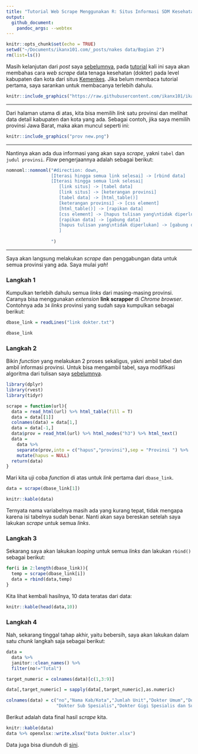 ```yaml
---
title: "Tutorial Web Scrape Menggunakan R: Situs Informasi SDM Kesehatan Kemenkes (bagian II)"
output: 
  github_document:
    pandoc_args: --webtex
---
```


```r
knitr::opts_chunk$set(echo = TRUE)
setwd("~/Documents/ikanx101.com/_posts/nakes data/Bagian 2")
rm(list=ls())
```

Masih kelanjutan dari _post_ saya [sebelumnya](https://ikanx101.com/blog/nakes-part-1/), pada [tutorial](https://ikanx101.com/tags/#tutorial) kali ini saya akan membahas cara _web scrape_ data tenaga kesehatan (dokter) pada level kabupaten dan kota dari situs [Kemenkes](http://bppsdmk.kemkes.go.id/info_sdmk/info/index?rumpun=101). Jika belum membaca tutorial pertama, saya sarankan untuk membacanya terlebih dahulu.

```r
knitr::include_graphics("https://raw.githubusercontent.com/ikanx101/ikanx101.github.io/master/_posts/nakes%20data/Bagian%201/kemenkes.png")
```

---

Dari halaman utama di atas, kita bisa memilih _link_ satu provinsi dan melihat data detail kabupaten dan kota yang ada. Sebagai contoh, jika saya memilih provinsi Jawa Barat, maka akan muncul seperti ini:

```r
knitr::include_graphics("prov new.png")
```

---

Nantinya akan ada dua informasi yang akan saya _scrape_, yakni `tabel` dan `judul provinsi`. _Flow_ pengerjaannya adalah sebagai berikut:

```r
nomnoml::nomnoml("#direction: down,
                 [Iterasi hingga semua link selesai] -> [rbind data]
                 [Iterasi hingga semua link selesai|
                    [link situs] -> [tabel data]
                    [link situs] -> [keterangan provinsi]
                    [tabel data] -> [html_table()]
                    [keterangan provinsi] -> [css element]
                    [html_table()] -> [rapikan data]
                    [css element] -> [hapus tulisan yang\ntidak diperlukan]
                    [rapikan data] -> [gabung data]
                    [hapus tulisan yang\ntidak diperlukan] -> [gabung data]
                    ]
                 
                 ")

```

---

Saya akan langsung melakukan _scrape_ dan penggabungan data untuk semua provinsi yang ada. Saya mulai _yah_!

### Langkah 1

Kumpulkan terlebih dahulu semua _links_ dari masing-masing provinsi. Caranya bisa menggunakan _extension_ __link scrapper__ di _Chrome browser_. Contohnya ada `34` _links_ provinsi yang sudah saya kumpulkan sebagai berikut:

```r
dbase_link = readLines("link dokter.txt")
```

```r
dbase_link
```

### Langkah 2

Bikin _function_ yang melakukan 2 proses sekaligus, yakni ambil tabel dan ambil informasi provinsi. Untuk bisa mengambil tabel, saya modifikasi algoritma dari tulisan saya [sebelumnya](https://ikanx101.com/blog/nakes-part-1/).

```r
library(dplyr)
library(rvest)
library(tidyr)

scrape = function(url){
  data = read_html(url) %>% html_table(fill = T)
  data = data[[1]]
  colnames(data) = data[1,]
  data = data[-1,]
  data$prov = read_html(url) %>% html_nodes("h3") %>% html_text()
  data = 
    data %>% 
    separate(prov,into = c("hapus","provinsi"),sep = "Provinsi ") %>% 
    mutate(hapus = NULL)
  return(data)
}
```

Mari kita uji coba _function_ di atas untuk _link_ pertama dari `dbase_link`.

```r
data = scrape(dbase_link[1])
```

```r
knitr::kable(data)
```

Ternyata nama variabelnya masih ada yang kurang tepat, tidak mengapa karena isi tabelnya sudah benar. Nanti akan saya bereskan setelah saya lakukan _scrape_ untuk semua _links_.

### Langkah 3

Sekarang saya akan lakukan _looping_ untuk semua _links_ dan lakukan `rbind()` sebagai berikut:

```r
for(i in 2:length(dbase_link)){
  temp = scrape(dbase_link[i])
  data = rbind(data,temp)
}
```

Kita lihat kembali hasilnya, 10 data teratas dari data:

```r
knitr::kable(head(data,10))
```

### Langkah 4

Nah, sekarang tinggal tahap akhir, yaitu bebersih, saya akan lakukan dalam satu _chunk_ langkah saja sebagai berikut:

```r
data = 
  data %>% 
  janitor::clean_names() %>% 
  filter(no!="Total")

target_numeric = colnames(data)[c(1,3:9)]

data[,target_numeric] = sapply(data[,target_numeric],as.numeric)

colnames(data) = c("no","Nama Kab/Kota","Jumlah Unit","Dokter Umum","Dokter Gigi","Dokter Spesialis",
                   "Dokter Sub Spesialis","Dokter Gigi Spesialis dan Sub Spesialis","Jumlah Total","Provinsi")
```

Berikut adalah data final hasil _scrape_ kita.

```r
knitr::kable(data)
data %>% openxlsx::write.xlsx("Data Dokter.xlsx")
```

Data juga bisa diunduh di [sini](https://github.com/ikanx101/ikanx101.github.io/blob/master/_posts/nakes%20data/Bagian%202/Data%20Dokter.xlsx?raw=true).